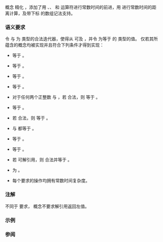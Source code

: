 {{cpp/title|random_access_iterator}}
{{cpp/iterator/navbar}}
{{ddcl|header=iterator|since=c++20|1=
template&lt; class I &gt;
    concept random_access_iterator =
        std::bidirectional_iterator&lt;I&gt; &amp;&amp;
        std::derived_from&lt;/*ITER_CONCEPT*/&lt;I&gt;, std::random_access_iterator_tag&gt; &amp;&amp;
        std::totally_ordered&lt;I&gt; &amp;&amp;
        std::sized_sentinel_for&lt;I, I&gt; &amp;&amp;
        requires(I i, const I j, const std::iter_difference_t&lt;I&gt; n) {
            { i += n } -&gt; std::same_as&lt;I&amp;&gt;;
            { j +  n } -&gt; std::same_as&lt;I&gt;;
            { n +  j } -&gt; std::same_as&lt;I&gt;;
            { i -= n } -&gt; std::same_as&lt;I&amp;&gt;;
            { j -  n } -&gt; std::same_as&lt;I&gt;;
            {  j[n]  } -&gt; std::same_as&lt;std::iter_reference_t&lt;I&gt;&gt;;
        };
}}

概念 {{tt|random_access_iterator}} 精化 {{lconcept|bidirectional_iterator}}，添加了用 {{ttb|1=+=}}、{{ttb|1=-=}}、{{ttb|+}} 和 {{ttb|-}} 运算符进行常数时间的前进，用 {{ttb|-}} 进行常数时间的距离计算，及带下标 {{ttb|[]}} 的数组记法支持。

{{cpp/iterator/iter concept}}

===语义要求===
令 {{c|a}} 与 {{c|b}} 为 {{tt|I}} 类型的合法迭代器，使得从 {{c|a}} 可及 {{c|b}}，并令 {{c|n}} 为等于 {{c|b - a}} 的 {{c|std::iter_difference_t&lt;I&gt;}} 类型的值。{{co|random_access_iterator&lt;I&gt;}} 仅若其所蕴含的概念均被实现并且符合下列条件才得到实现：

* {{c|1=(a += n)}} 等于 {{c|b}}。
* {{c|1=std::addressof(a += n)}} 等于 {{c|std::addressof(a)}}。[[#addressof 注解|{{sup|[1]}}]]
* {{c|(a + n)}} 等于 {{c|1=(a += n)}}。
* {{c|(a + n)}} 等于 {{c|(n + a)}}。
* 对于任何两个正整数 {{tt|x}} 与 {{tt|y}}，若 {{c|a + (x + y)}} 合法，则 {{c|a + (x + y)}} 等于 {{c|(a + x) + y}}。
* {{c|a + 0}} 等于 {{c|a}}。
* 若 {{c|(a + (n - 1))}} 合法，则 {{c|--b}} 等于 {{c|(a + (n - 1))}}。
* {{c|1=(b += -n)}} 与 {{c|1=(b -= n)}} 都等于 {{c|a}}。
* {{c|1=std::addressof(b -= n)}} 等于 {{c|std::addressof(b)}}。[[#addressof 注解|{{sup|[1]}}]]
* {{c|(b - n)}} 等于 {{c|1=(b -= n)}}。
* 若 {{c|b}} 可解引用，则 {{c|a[n]}} 合法并等于 {{c|*b}}。
* {{c|1=bool(a &lt;= b)}} 为 {{c|true}}。
* 每个要求的操作均拥有常数时间复杂度。
{{anchor|addressof 注解}}
{{petty|注意，{{lc|std::addressof}} 返回迭代器对象的地址，而非迭代器所指向对象的地址。即 {{tt|1=operator+=}} 和 {{tt|1=operator-=}} 必须返回到 {{c|*this}} 的引用。}}

{{cpp/concepts/equality preservation}}
{{cpp/concepts/implicit expression variations}}

===注解===
不同于{{named req|RandomAccessIterator}} 要求，{{tt|random_access_iterator}} 概念不要求解引用返回左值。

===示例===
{{example
|演示一种 {{lc|std::distance}} 的通过 C++20 概念的可能实现。
|code=
#include &lt;iterator&gt;

namespace cxx20
{
    template&lt;std::input_or_output_iterator Iter&gt;
    constexpr std::iter_difference_t&lt;Iter&gt; distance(Iter first, Iter last)
    {
        if constexpr(std::random_access_iterator&lt;Iter&gt;)
            return last - first;
        else
        {
            std::iter_difference_t&lt;Iter&gt; result{};
            for (; first != last; ++first)
                ++result;
            return result;
        }
    }
}

int main()
{
    static constexpr auto il = {3, 1, 4};

    static_assert(std::random_access_iterator&lt;decltype(il.begin())&gt; &amp;&amp;
                  cxx20::distance(il.begin(), il.end()) == 3 &amp;&amp;
                  cxx20::distance(il.end(), il.begin()) == -3);
}
}}

===参阅===
{{dsc begin}}
{{dsc inc|cpp/iterator/dsc bidirectional_iterator}}
{{dsc inc|cpp/iterator/dsc contiguous_iterator}}
{{dsc end}}

{{langlinks|de|en|es|ja|ru}}